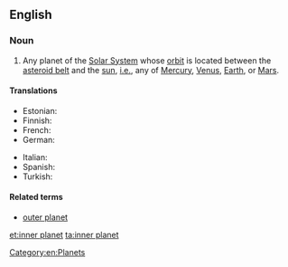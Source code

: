 ==English==

===Noun===
{{en-noun|sg=[[inner]] [[planet]]}}

# {{astronomy}} Any planet of the [[Solar System]] whose [[orbit]] is located between the [[asteroid belt]] and the [[sun]], [[i.e.]], any of [[Mercury]], [[Venus]], [[Earth]], or [[Mars]].

====Translations====
{{trans-top|planet of the Solar System with an orbit between the asteroid belt and sun}}
* Estonian: {{t-|et|siseplaneet}}
* Finnish: {{t-|fi|sisäplaneetta}}
* French: {{t-|fr|planète interne|f}}
* German: {{t-|de|innere Planet|m}}
{{trans-mid}}
* Italian: {{t-|it|pianeta interno|m}}
* Spanish: {{t-|es|planeta interno|m}}
* Turkish: {{t|tr|iç gezegen}}
{{trans-bottom}}

====Related terms====
* [[outer planet]]

[[Category:en:Planets]]

[[et:inner planet]]
[[ta:inner planet]]